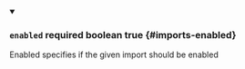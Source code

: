 
<details className="config-field" data-expandable="false" open>
<summary>

### `enabled` <span class="config-field-required" data-required="false">required</span> <span class="config-field-type">boolean</span> <span class="config-field-default">true</span> <span class="config-field-enum"></span> {#imports-enabled}

Enabled specifies if the given import should be enabled

</summary>



</details>
